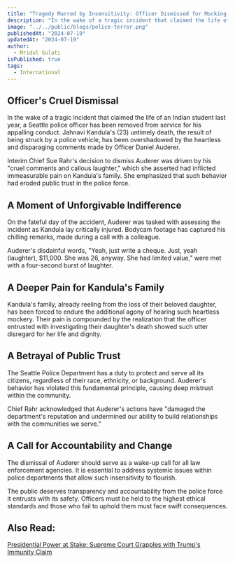 ```yaml
---
title: "Tragedy Marred by Insensitivity: Officer Dismissed for Mocking Indian Student's Death"
description: "In the wake of a tragic incident that claimed the life of an Indian student last year, a Seattle police officer has been removed from service for his appalling conduct. Jahnavi Kandula's (23) untimely death, the result of being struck by a police vehicle, has been overshadowed by the heartless and disparaging comments made by Officer Daniel Auderer."
image: "../../public/blogs/police-terror.png"
publishedAt: "2024-07-19"
updatedAt: "2024-07-19"
author: 
  - Mridul Gulati
isPublished: true
tags: 
  - International
---
```


## Officer's Cruel Dismissal

In the wake of a tragic incident that claimed the life of an Indian student last year, a Seattle police officer has been removed from service for his appalling conduct. Jahnavi Kandula's (23) untimely death, the result of being struck by a police vehicle, has been overshadowed by the heartless and disparaging comments made by Officer Daniel Auderer.

Interim Chief Sue Rahr's decision to dismiss Auderer was driven by his "cruel comments and callous laughter," which she asserted had inflicted immeasurable pain on Kandula's family. She emphasized that such behavior had eroded public trust in the police force.

## A Moment of Unforgivable Indifference

On the fateful day of the accident, Auderer was tasked with assessing the incident as Kandula lay critically injured. Bodycam footage has captured his chilling remarks, made during a call with a colleague.

Auderer's disdainful words, "Yeah, just write a cheque. Just, yeah (laughter), $11,000. She was 26, anyway. She had limited value," were met with a four-second burst of laughter.

## A Deeper Pain for Kandula's Family

Kandula's family, already reeling from the loss of their beloved daughter, has been forced to endure the additional agony of hearing such heartless mockery. Their pain is compounded by the realization that the officer entrusted with investigating their daughter's death showed such utter disregard for her life and dignity.

## A Betrayal of Public Trust

The Seattle Police Department has a duty to protect and serve all its citizens, regardless of their race, ethnicity, or background. Auderer's behavior has violated this fundamental principle, causing deep mistrust within the community.

Chief Rahr acknowledged that Auderer's actions have "damaged the department's reputation and undermined our ability to build relationships with the communities we serve."

## A Call for Accountability and Change

The dismissal of Auderer should serve as a wake-up call for all law enforcement agencies. It is essential to address systemic issues within police departments that allow such insensitivity to flourish.

The public deserves transparency and accountability from the police force it entrusts with its safety. Officers must be held to the highest ethical standards and those who fail to uphold them must face swift consequences.

## Also Read: 

[Presidential Power at Stake: Supreme Court Grapples with Trump's Immunity Claim](https://onlinekhabri.com/blog/presidential-power-at-stake-trumps-immunity-grappled)